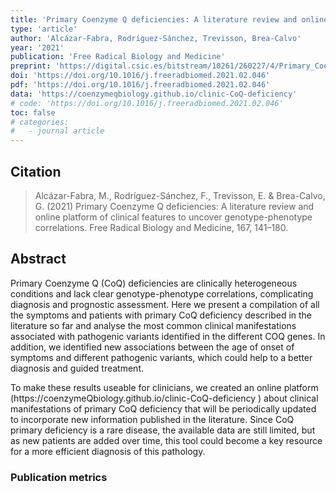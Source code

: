 ```yaml
---
title: 'Primary Coenzyme Q deficiencies: A literature review and online platform of clinical features to uncover genotype-phenotype correlations'
type: 'article'
author: 'Alcázar-Fabra, Rodríguez-Sánchez, Trevisson, Brea-Calvo'
year: '2021'
publication: 'Free Radical Biology and Medicine'
preprint: 'https://digital.csic.es/bitstream/10261/260227/4/Primary_Coenzime_Q_Deficiencies_Preprint2021.pdf'
doi: 'https://doi.org/10.1016/j.freeradbiomed.2021.02.046'
pdf: 'https://doi.org/10.1016/j.freeradbiomed.2021.02.046'
data: 'https://coenzymeqbiology.github.io/clinic-CoQ-deficiency'
# code: 'https://doi.org/10.1016/j.freeradbiomed.2021.02.046'
toc: false
# categories: 
#   - journal article
---
```


## Citation

> Alcázar-Fabra, M., Rodríguez-Sánchez, F., Trevisson, E. & Brea-Calvo, G. (2021) Primary Coenzyme Q deficiencies: A literature review and online platform of clinical features to uncover genotype-phenotype correlations. Free Radical Biology and Medicine, 167, 141–180.

## Abstract

Primary Coenzyme Q (CoQ) deficiencies are clinically heterogeneous conditions and lack clear genotype-phenotype correlations, complicating diagnosis and prognostic assessment. Here we present a compilation of all the symptoms and patients with primary CoQ deficiency described in the literature so far and analyse the most common clinical manifestations associated with pathogenic variants identified in the different COQ genes. In addition, we identified new associations between the age of onset of symptoms and different pathogenic variants, which could help to a better diagnosis and guided treatment.

To make these results useable for clinicians, we created an online platform (https://coenzymeQbiology.github.io/clinic-CoQ-deficiency
) about clinical manifestations of primary CoQ deficiency that will be periodically updated to incorporate new information published in the literature. Since CoQ primary deficiency is a rare disease, the available data are still limited, but as new patients are added over time, this tool could become a key resource for a more efficient diagnosis of this pathology.

### Publication metrics

<br>

<span class="__dimensions_badge_embed__" data-doi="10.1016/j.freeradbiomed.2021.02.046" data-hide-zero-citations="true" data-legend="always"></span><script async src="https://badge.dimensions.ai/badge.js" charset="utf-8"></script>

<script type='text/javascript' src='https://d1bxh8uas1mnw7.cloudfront.net/assets/embed.js'></script><div data-badge-details="right" data-badge-type="medium-donut" data-doi="10.1016/j.freeradbiomed.2021.02.046" data-hide-no-mentions="true" class="altmetric-embed"></div>

<div class="scite-badge" data-doi="10.1016/j.freeradbiomed.2021.02.046" data-layout="horizontal" data-show-zero="false" data-show-labels="true"></div><link rel="stylesheet" type="text/css" href="https://cdn.scite.ai/badge/scite-badge-latest.min.css"><script async type="application/javascript" src="https://cdn.scite.ai/badge/scite-badge-latest.min.js"></script>

